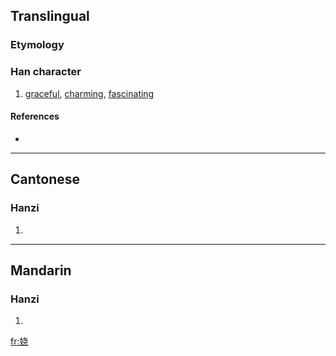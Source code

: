 {{also|嬈}}
==Translingual==

===Etymology===
{{Han simp|嬈|f=垚}}

===Han character===
{{Han char|rn=38|rad=女|as=06|sn=9|four=|canj=女十心山 (VJPU)}}

# [[graceful]], [[charming]], [[fascinating]]

====References====
* {{Han ref|kx=0261.321|hdz=21043.130|uh=5A06|ud=23046}}

----

==Cantonese==

===Hanzi===
{{yue-hanzi|jyut=|y=yiu4}}

# {{defn|Cantonese}}

----

==Mandarin==

===Hanzi===
{{cmn-hanzi|tra=嬈|pin=[[rǎo]] ([[rao3]])|wg=jao<sup>3</sup>}}

# {{defn|Mandarin}}

[[fr:娆]]